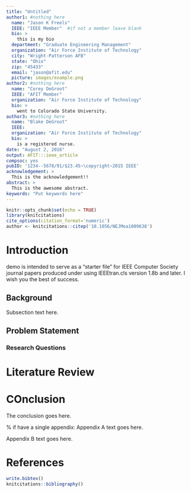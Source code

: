 ```yaml
---
title: "Untitled"
author1: #nothing here
  name: "Jason K Freels"
  IEEE: "IEEE Member"  #if not a member leave blank
  bio: >
    this is my bio
  department: "Graduate Engineering Management"
  organization: "Air Force Institute of Technology"
  city: "Wright-Patterson AFB"
  state: "Ohio"
  zip: "45433"
  email: "jason@afit.edu"
  picture: images/example.png
author2: #nothing here
  name: "Corey DeGroot"
  IEEE: "AFIT Member"
  organization: "Air Force Institute of Technology"
  bio: >
    went to Colorado State University.
author3: #nothing here
  name: "Blake DeGroot"
  IEEE: 
  organization: "Air Force Institute of Technology"
  bio: >
    is a registered nurse.
date: "August 2, 2016"
output: AFIT:::ieee_article
compsoc: yes
pubID: '1234--5678/91/$23.45~\copyright~2015 IEEE'
acknowledgement: >
  This is the acknowledgement!!
abstract: >
  This is the awesome abstract.
keywords: "Put keywords here"
---
```


```r
knitr::opts_chunk$set(echo = TRUE)
library(knitcitations)
cite_options(citation_format='numeric')
author <- knitcitations::citep('10.1056/NEJMoa1009638')
```

# Introduction



<!-- Here we have the typical use of a "T" for an initial drop letter
 and "HIS" in caps to complete the first word. -->
\IEEEPARstart{T}{his} demo is intended to serve as a "starter file"
for IEEE Computer Society journal papers produced under \LaTeX using
IEEEtran.cls version 1.8b and later.
<!-- You must have at least 2 lines in the paragraph with the drop letter
(should never be an issue)-->
I wish you the best of success.

<!-- \hfill mds -->

<!-- \hfill `r Sys.Date()` -->


## Background
Subsection text here.

## Problem Statement

### Research Questions

<!-- % needed in second column of first page if using \IEEEpubid -->
<!-- %\IEEEpubidadjcol -->

<!-- \subsubsection{Sub sub section name goes here} -->
<!-- Subsubsection text here. -->

<!-- \subsection{Problem Statemet} -->
<!-- Subsection text here. -->

# Literature Review





# COnclusion


The conclusion goes here.





% if have a single appendix:
\appendix[Proof of the Zonklar Equations]
% or
\appendices
\section{}
Appendix A text goes here.
\section{}
Appendix B text goes here.





# References

```r
write.bibtex()
knitcitations::bibliography()
```